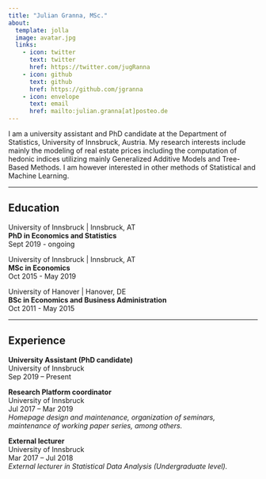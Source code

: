 ```yaml
---
title: "Julian Granna, MSc."
about: 
  template: jolla
  image: avatar.jpg
  links: 
    - icon: twitter
      text: twitter
      href: https://twitter.com/jugRanna
    - icon: github
      text: github
      href: https://github.com/jgranna
    - icon: envelope
      text: email
      href: mailto:julian.granna[at]posteo.de
---
```


I am a university assistant and PhD candidate at the Department of Statistics, University of Innsbruck, Austria. My research interests include mainly the modeling of real estate prices including the computation of hedonic indices utilizing mainly Generalized Additive Models and Tree-Based Methods. I am however interested in other methods of Statistical and Machine Learning.

------------------------------------------------------------------------

## Education

University of Innsbruck \| Innsbruck, AT\
**PhD in Economics and Statistics**\
Sept 2019 - ongoing

University of Innsbruck \| Innsbruck, AT\
**MSc in Economics**\
Oct 2015 - May 2019

University of Hanover \| Hanover, DE\
**BSc in Economics and Business Administration**\
Oct 2011 - May 2015

------------------------------------------------------------------------

## Experience

**University Assistant (PhD candidate)**\
University of Innsbruck\
Sep 2019 -- Present

**Research Platform coordinator**\
University of Innsbruck\
Jul 2017 -- Mar 2019\
*Homepage design and maintenance, organization of seminars, maintenance of working paper series, among others.*

**External lecturer**\
University of Innsbruck\
Mar 2017 -- Jul 2018\
*External lecturer in Statistical Data Analysis (Undergraduate level).*

